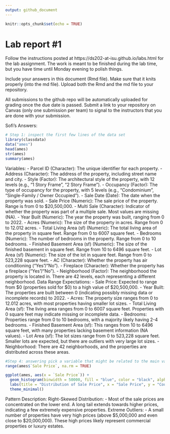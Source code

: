 ```yaml
---
output: github_document
---
```


<!-- README.md is generated from README.Rmd. Please edit the README.Rmd file -->


```r
knitr::opts_chunk$set(echo = TRUE)
```

# Lab report #1

Follow the instructions posted at https://ds202-at-isu.github.io/labs.html for the lab assignment. The work is meant to be finished during the lab time, but you have time until Monday evening to polish things.

Include your answers in this document (Rmd file). Make sure that it knits properly (into the md file). Upload both the Rmd and the md file to your repository.  

All submissions to the github repo will be automatically uploaded for grading once the due date is passed.
Submit a link to your repository on Canvas (only one submission per team) to signal to the instructors that you are done with your submission.

Sofi's Answers:
```r
# Step 1: inspect the first few lines of the data set
library(classdata)
data("ames")
head(ames)
str(ames)
summary(ames)
```
Variables:
- Parcel ID (Character): The unique identifier for each property.
- Address (Character): The address of the property, including street name and city.
- Style (Factor): The architectural style of the property, with 12 levels (e.g., "1 Story Frame", "2 Story Frame").
- Occupancy (Factor): The type of occupancy for the property, with 5 levels (e.g., "Condominium", "Single-Family / Owner Occupied").
- Sale Date (Date): The date when the property was sold.
- Sale Price (Numeric): The sale price of the property. Range is from 0 to $20,500,000.
- Multi Sale (Character): Indicator of whether the property was part of a multiple sale. Most values are missing (NA).
- Year Built (Numeric): The year the property was built, ranging from 0 to 2022.
- Acres (Numeric): The size of the property in acres. Range from 0 to 12.012 acres.
- Total Living Area (sf) (Numeric): The total living area of the property in square feet. Range from 0 to 6007 square feet.
- Bedrooms (Numeric): The number of bedrooms in the property. Range from 0 to 10 bedrooms.
- Finished Basement Area (sf) (Numeric): The size of the finished basement in square feet. Range from 10 to 6496 square feet.
- Lot Area (sf) (Numeric): The size of the lot in square feet. Range from 0 to 523,228 square feet.
- AC (Character): Whether the property has air conditioning ("Yes"/"No").
- Fireplace (Character): Whether the property has a fireplace ("Yes"/"No").
- Neighborhood (Factor): The neighborhood the property is located in. There are 42 levels, each representing a different neighborhood.
Data Range Expectations:
- Sale Price: Expected to range from $0 (properties sold for $0) to a high value of $20,500,000.
- Year Built: The properties are built between 0 (indicating possibly missing data or incomplete records) to 2022.
- Acres: The property size ranges from 0 to 12.012 acres, with most properties having smaller lot sizes.
- Total Living Area (sf): The living area ranges from 0 to 6007 square feet. Properties with 0 square feet may indicate missing or incomplete data.
- Bedrooms: Properties range from 0 to 10 bedrooms, with a majority likely having 2-4 bedrooms.
- Finished Basement Area (sf): This ranges from 10 to 6496 square feet, with many properties lacking basement information (NA values).
- Lot Area (sf): The lot sizes range from 0 to 523,228 square feet. Smaller lots are expected, but there are outliers with very large lot sizes.
- Neighborhood: There are 42 neighborhoods, and the properties are distributed across these areas.

```r
#Step 4: answering pick a variable that might be related to the main variable. what is the range of that variable? plot. describe the pattern. Main variable is Sale Price
range(ames$`Sale Price`, na.rm = TRUE)

ggplot(ames, aes(x = `Sale Price`)) +
  geom_histogram(binwidth = 50000, fill = "blue", color = "black", alpha = 0.7) +
  labs(title = "Distribution of Sale Price", x = "Sale Price", y = "Count") +
  theme_minimal()

```
Pattern Description:
Right-Skewed Distribution:
- Most of the sale prices are concentrated on the lower end.
A long tail extends towards higher prices, indicating a few extremely expensive properties.
Extreme Outliers:
- A small number of properties have very high prices (above $5,000,000 and even close to $20,000,000).
These high prices likely represent commercial properties or luxury estates.

